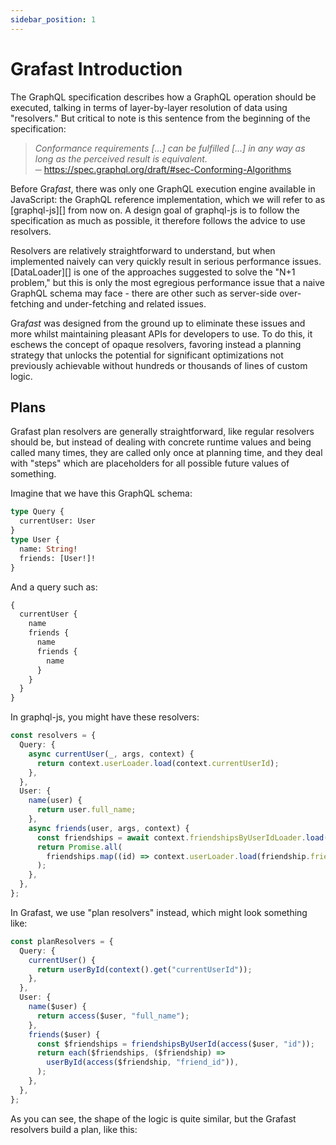 ```yaml
---
sidebar_position: 1
---
```




# Grafast Introduction

The GraphQL specification describes how a GraphQL operation should be executed,
talking in terms of layer-by-layer resolution of data using "resolvers." But
critical to note is this sentence from the beginning of the specification:

> _Conformance requirements [...] can be fulfilled [...] in any way as long as
> the perceived result is equivalent._  
> ─ https://spec.graphql.org/draft/#sec-Conforming-Algorithms

Before Gra*fast*, there was only one GraphQL execution engine available in
JavaScript: the GraphQL reference implementation, which we will refer to as
[graphql-js][] from now on. A design goal of graphql-js is to follow the
specification as much as possible, it therefore follows the advice to use
resolvers.

Resolvers are relatively straightforward to understand, but when implemented
naively can very quickly result in serious performance issues. [DataLoader][] is
one of the approaches suggested to solve the "N+1 problem," but this is only the
most egregious performance issue that a naive GraphQL schema may face - there
are other such as server-side over-fetching and under-fetching and related
issues.

Gra*fast* was designed from the ground up to eliminate these issues and more
whilst maintaining pleasant APIs for developers to use. To do this, it eschews
the concept of opaque resolvers, favoring instead a planning strategy that
unlocks the potential for significant optimizations not previously achievable
without hundreds or thousands of lines of custom logic.

## Plans

Grafast plan resolvers are generally straightforward, like regular resolvers
should be, but instead of dealing with concrete runtime values and being called
many times, they are called only once at planning time, and they deal with
"steps" which are placeholders for all possible future values of something.

Imagine that we have this GraphQL schema:

```graphql
type Query {
  currentUser: User
}
type User {
  name: String!
  friends: [User!]!
}
```

And a query such as:

```graphql
{
  currentUser {
    name
    friends {
      name
      friends {
        name
      }
    }
  }
}
```

In graphql-js, you might have these resolvers:

```ts
const resolvers = {
  Query: {
    async currentUser(_, args, context) {
      return context.userLoader.load(context.currentUserId);
    },
  },
  User: {
    name(user) {
      return user.full_name;
    },
    async friends(user, args, context) {
      const friendships = await context.friendshipsByUserIdLoader.load(user.id);
      return Promise.all(
        friendships.map((id) => context.userLoader.load(friendship.friendId)),
      );
    },
  },
};
```

In Grafast, we use "plan resolvers" instead, which might look something like:

```ts
const planResolvers = {
  Query: {
    currentUser() {
      return userById(context().get("currentUserId"));
    },
  },
  User: {
    name($user) {
      return access($user, "full_name");
    },
    friends($user) {
      const $friendships = friendshipsByUserId(access($user, "id"));
      return each($friendships, ($friendship) =>
        userById(access($friendship, "friend_id")),
      );
    },
  },
};
```

As you can see, the shape of the logic is quite similar, but the Grafast
resolvers build a plan, like this:

<Mermaid chart={mermaidPlan}/>
